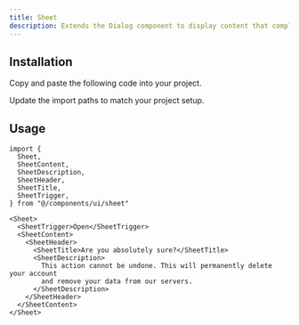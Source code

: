 ```yaml
---
title: Sheet
description: Extends the Dialog component to display content that complements the main content of the screen.
---
```


<ComponentPreview name="sheet-01" />

## Installation

<ComponentInstall>

<Fragment slot="manual">

<Steps>

<Step>Copy and paste the following code into your project.</Step>

<ComponentSource component="sheet" />

<Step>Update the import paths to match your project setup.</Step>

</Steps>

</Fragment>

</ComponentInstall>

## Usage

```tsx
import {
  Sheet,
  SheetContent,
  SheetDescription,
  SheetHeader,
  SheetTitle,
  SheetTrigger,
} from "@/components/ui/sheet"
```

```tsx
<Sheet>
  <SheetTrigger>Open</SheetTrigger>
  <SheetContent>
    <SheetHeader>
      <SheetTitle>Are you absolutely sure?</SheetTitle>
      <SheetDescription>
        This action cannot be undone. This will permanently delete your account
        and remove your data from our servers.
      </SheetDescription>
    </SheetHeader>
  </SheetContent>
</Sheet>
```

